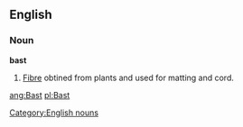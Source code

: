 ==English==

===Noun===
'''bast'''
# [[Fibre]] obtined from plants and used for matting and cord.

[[Category:English nouns]]

[[ang:Bast]]
[[pl:Bast]]